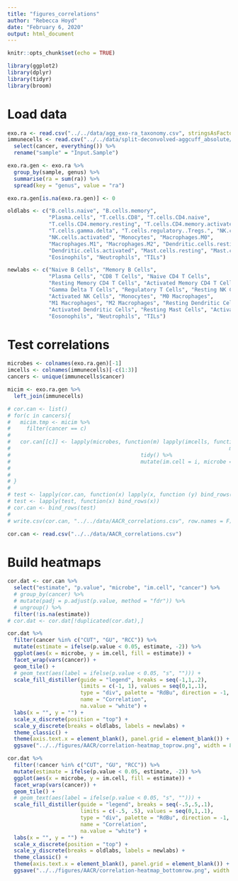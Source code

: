 ```yaml
---
title: "figures_correlations"
author: "Rebecca Hoyd"
date: "February 6, 2020"
output: html_document
---
```


```r
knitr::opts_chunk$set(echo = TRUE)

library(ggplot2)
library(dplyr)
library(tidyr)
library(broom)
```

# Load data
```r
exo.ra <- read.csv("../../data/agg_exo-ra_taxonomy.csv", stringsAsFactors = F)
immunecells <- read.csv("../../data/split-deconvolved-aggcuff_absolute/2019-12-09_cibersort_absolute_aggregated+TILS.csv", stringsAsFactors = F) %>%
  select(cancer, everything()) %>%
  rename("sample" = "Input.Sample")

```


```r
exo.ra.gen <- exo.ra %>%
  group_by(sample, genus) %>%
  summarise(ra = sum(ra)) %>%
  spread(key = "genus", value = "ra")

exo.ra.gen[is.na(exo.ra.gen)] <- 0
```

```r
oldlabs <- c("B.cells.naive", "B.cells.memory", 
             "Plasma.cells", "T.cells.CD8", "T.cells.CD4.naive", 
             "T.cells.CD4.memory.resting", "T.cells.CD4.memory.activated", "T.cells.follicular.helper",
             "T.cells.gamma.delta", "T.cells.regulatory..Tregs.", "NK.cells.resting", 
             "NK.cells.activated", "Monocytes", "Macrophages.M0", 
             "Macrophages.M1", "Macrophages.M2", "Dendritic.cells.resting", 
             "Dendritic.cells.activated", "Mast.cells.resting", "Mast.cells.activated", 
             "Eosinophils", "Neutrophils", "TILs")

newlabs <- c("Naive B Cells", "Memory B Cells", 
             "Plasma Cells", "CD8 T Cells", "Naive CD4 T Cells", 
             "Resting Memory CD4 T Cells", "Activated Memory CD4 T Cells", "Follicular Helper T Cells",
             "Gamma Delta T Cells", "Regulatory T Cells", "Resting NK Cells", 
             "Activated NK Cells", "Monocytes", "M0 Macrophages",
             "M1 Macrophages", "M2 Macrophages", "Resting Dendritic Cells", 
             "Activated Dendritic Cells", "Resting Mast Cells", "Activated Mast Cells", 
             "Eosonophils", "Neutrophils", "TILs")


```

# Test correlations
```r
microbes <- colnames(exo.ra.gen)[-1]
imcells <- colnames(immunecells)[-c(1:3)]
cancers <- unique(immunecells$cancer)

micim <- exo.ra.gen %>%
  left_join(immunecells)
```
```r
# cor.can <- list()
# for(c in cancers){
#   micim.tmp <- micim %>%
#     filter(cancer == c)
#   
#   cor.can[[c]] <- lapply(microbes, function(m) lapply(imcells, function(i) cor.test(micim.tmp[[m]], micim.tmp[[i]],
#                                                                     method = "spearman") %>%
#                                         tidy() %>%
#                                         mutate(im.cell = i, microbe = m, cancer = c))) 
#   
#   
# }
# 
# test <- lapply(cor.can, function(x) lapply(x, function (y) bind_rows(y)))
# test <- lapply(test, function(x) bind_rows(x))
# cor.can <- bind_rows(test)
# 
# write.csv(cor.can, "../../data/AACR_correlations.csv", row.names = F)

cor.can <- read.csv("../../data/AACR_correlations.csv")
```

# Build heatmaps

```r
cor.dat <- cor.can %>%
  select("estimate", "p.value", "microbe", "im.cell", "cancer") %>%
  # group_by(cancer) %>%
  # mutate(padj = p.adjust(p.value, method = "fdr")) %>%
  # ungroup() %>%
  filter(!is.na(estimate))
# cor.dat <- cor.dat[!duplicated(cor.dat),]

cor.dat %>%
  filter(cancer %in% c("CUT", "GU", "RCC")) %>%
  mutate(estimate = ifelse(p.value < 0.05, estimate, -2)) %>%
  ggplot(aes(x = microbe, y = im.cell, fill = estimate)) +
  facet_wrap(vars(cancer)) +
  geom_tile() +
  # geom_text(aes(label = ifelse(p.value < 0.05, "s", ""))) +
  scale_fill_distiller(guide = "legend", breaks = seq(-1,1,.2), 
                       limits = c(-1, 1), values = seq(0,1,.1),
                       type = "div", palette = "RdBu", direction = -1,
                       name = "Correlation",
                       na.value = "white") +
  labs(x = "", y = "") +
  scale_x_discrete(position = "top") +
  scale_y_discrete(breaks = oldlabs, labels = newlabs) +
  theme_classic() +
  theme(axis.text.x = element_blank(), panel.grid = element_blank()) +
  ggsave("../../figures/AACR/correlation-heatmap_toprow.png", width = 8, height = 3.5)

cor.dat %>%
  filter(!cancer %in% c("CUT", "GU", "RCC")) %>%
  mutate(estimate = ifelse(p.value < 0.05, estimate, -2)) %>%
  ggplot(aes(x = microbe, y = im.cell, fill = estimate)) +
  facet_wrap(vars(cancer)) +
  geom_tile() +
  # geom_text(aes(label = ifelse(p.value < 0.05, "s", ""))) +
  scale_fill_distiller(guide = "legend", breaks = seq(-.5,.5,.1), 
                       limits = c(-.5, .5), values = seq(0,1,.1),
                       type = "div", palette = "RdBu", direction = -1,
                       name = "Correlation",
                       na.value = "white") +
  labs(x = "", y = "") +
  scale_x_discrete(position = "top") +
  scale_y_discrete(breaks = oldlabs, labels = newlabs) +
  theme_classic() +
  theme(axis.text.x = element_blank(), panel.grid = element_blank()) +
  ggsave("../../figures/AACR/correlation-heatmap_bottomrow.png", width = 8, height = 3.5)
```